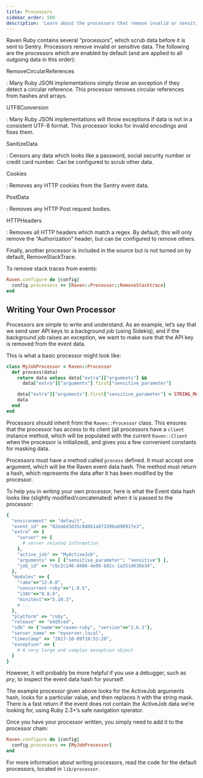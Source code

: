 ```yaml
---
title: Processors
sidebar_order: 500
description: 'Learn about the processors that remove invalid or sensitive data.'
---
```


Raven Ruby contains several “processors”, which scrub data before it is sent to Sentry. Processors remove invalid or sensitive data. The following are the processors which are enabled by default (and are applied to all outgoing data in this order):

RemoveCircularReferences

: Many Ruby JSON implementations simply throw an exception if they detect a circular reference. This processor removes circular references from hashes and arrays.

UTF8Conversion

: Many Ruby JSON implementations will throw exceptions if data is not in a consistent UTF-8 format. This processor looks for invalid encodings and fixes them.

SanitizeData

: Censors any data which looks like a password, social security number or credit card number. Can be configured to scrub other data.

Cookies

: Removes any HTTP cookies from the Sentry event data.

PostData

: Removes any HTTP Post request bodies.

HTTPHeaders

: Removes all HTTP headers which match a regex. By default, this will only remove the “Authorization” header, but can be configured to remove others.

Finally, another processor is included in the source but is not turned on by default, RemoveStackTrace.

To remove stack traces from events:

```ruby
Raven.configure do |config|
  config.processors += [Raven::Processor::RemoveStacktrace]
end
```

## Writing Your Own Processor

Processors are simple to write and understand. As an example, let’s say that we send user API keys to a background job (using Sidekiq), and if the background job raises an exception, we want to make sure that the API key is removed from the event data.

This is what a basic processor might look like:

```ruby
class MyJobProcessor < Raven::Processor
  def process(data)
    return data unless data["extra"]["arguments"] &&
      data["extra"]["arguments"].first["sensitive_parameter"]

    data["extra"]["arguments"].first["sensitive_parameter"] = STRING_MASK
    data
  end
end
```

Processors should inherit from the `Raven::Processor` class. This ensures that the processor has access to its client (all processors have a `client` instance method, which will be populated with the current `Raven::Client` when the processor is initialized), and gives you a few convenient constants for masking data.

Processors must have a method called `process` defined. It must accept one argument, which will be the Raven event data hash. The method must return a hash, which represents the data after it has been modified by the processor.

To help you in writing your own processor, here is what the Event data hash looks like (slightly modified/concatenated) when it is passed to the processor:

```ruby
{
  "environment" => "default",
  "event_id" => "02ea6d3d35c840b1a8f339ba896917e3",
  "extra" => {
    "server" => {
      # server related information
    },
    "active_job" => "MyActiveJob",
    "arguments" => [ {"sensitive_parameter": "sensitive"} ],
    "job_id" => "cbc2c146-0486-4e98-b81c-1a251d636b34",
  },
  "modules" => {
    "rake"=>"12.0.0",
    "concurrent-ruby"=>"1.0.5",
    "i18n"=>"0.8.6",
    "minitest"=>"5.10.3",
    # ...
  },
  "platform" => "ruby",
  "release" => "e4d5ced",
  "sdk" => {"name"=>"raven-ruby", "version"=>"2.6.3"},
  "server_name" => "myserver.local",
  "timestamp" => "2017-10-09T19:53:20",
  "exception" => {
    # A very large and complex exception object
  }
}
```

However, it will probably be more helpful if you use a debugger, such as _pry_, to inspect the event data hash for yourself.

The example processor given above looks for the ActiveJob arguments hash, looks for a particular value, and then replaces it with the string mask. There is a fast return if the event does not contain the ActiveJob data we’re looking for, using Ruby 2.3+’s safe navigation operator.

Once you have your processor written, you simply need to add it to the processor chain:

```ruby
Raven.configure do |config|
  config.processors += [MyJobProcessor]
end
```

For more information about writing processors, read the code for the default processors, located in `lib/processor`.
